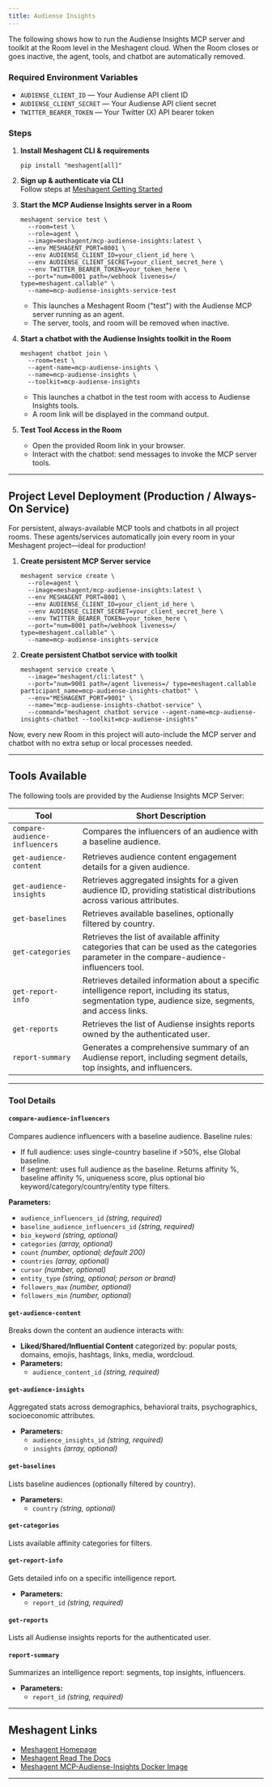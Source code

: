 ```yaml
---
title: Audiense Insights
---
```



The following shows how to run the Audiense Insights MCP server and toolkit at the Room level in the Meshagent cloud. When the Room closes or goes inactive, the agent, tools, and chatbot are automatically removed. 

### Required Environment Variables

- `AUDIENSE_CLIENT_ID` — Your Audiense API client ID
- `AUDIENSE_CLIENT_SECRET` — Your Audiense API client secret
- `TWITTER_BEARER_TOKEN` — Your Twitter (X) API bearer token

### Steps

1. **Install Meshagent CLI & requirements**
   ```
   pip install "meshagent[all]"
   ```

2. **Sign up & authenticate via CLI**  
   Follow steps at [Meshagent Getting Started](https://docs.meshagent.com/cli/getting_started)

3. **Start the MCP Audiense Insights server in a Room**
   ```
   meshagent service test \
     --room=test \
     --role=agent \
     --image=meshagent/mcp-audiense-insights:latest \
     --env MESHAGENT_PORT=8001 \
     --env AUDIENSE_CLIENT_ID=your_client_id_here \
     --env AUDIENSE_CLIENT_SECRET=your_client_secret_here \
     --env TWITTER_BEARER_TOKEN=your_token_here \
     --port="num=8001 path=/webhook liveness=/ type=meshagent.callable" \
     --name=mcp-audiense-insights-service-test
   ```
   - This launches a Meshagent Room ("test") with the Audiense MCP server running as an agent.
   - The server, tools, and room will be removed when inactive.

4. **Start a chatbot with the Audiense Insights toolkit in the Room**
   ```
   meshagent chatbot join \
     --room=test \
     --agent-name=mcp-audiense-insights \
     --name=mcp-audiense-insights \
     --toolkit=mcp-audiense-insights
   ```
   - This launches a chatbot in the test room with access to Audiense Insights tools.
   - A room link will be displayed in the command output.

5. **Test Tool Access in the Room**
   - Open the provided Room link in your browser.
   - Interact with the chatbot: send messages to invoke the MCP server tools.

---

## Project Level Deployment (Production / Always-On Service)

For persistent, always-available MCP tools and chatbots in all project rooms. These agents/services automatically join every room in your Meshagent project—ideal for production!

1. **Create persistent MCP Server service**
   ```
   meshagent service create \
     --role=agent \
     --image=meshagent/mcp-audiense-insights:latest \
     --env MESHAGENT_PORT=8001 \
     --env AUDIENSE_CLIENT_ID=your_client_id_here \
     --env AUDIENSE_CLIENT_SECRET=your_client_secret_here \
     --env TWITTER_BEARER_TOKEN=your_token_here \
     --port="num=8001 path=/webhook liveness=/ type=meshagent.callable" \
     --name=mcp-audiense-insights-service
   ```

2. **Create persistent Chatbot service with toolkit**
   ```
   meshagent service create \
     --image="meshagent/cli:latest" \
     --port="num=9001 path=/agent liveness=/ type=meshagent.callable participant_name=mcp-audiense-insights-chatbot" \
     --env="MESHAGENT_PORT=9001" \
     --name="mcp-audiense-insights-chatbot-service" \
     --command="meshagent chatbot service --agent-name=mcp-audiense-insights-chatbot --toolkit=mcp-audiense-insights"
   ```

Now, every new Room in this project will auto-include the MCP server and chatbot with no extra setup or local processes needed.

---

## Tools Available

The following tools are provided by the Audiense Insights MCP Server:

| Tool | Short Description |
|---|---|
| `compare-audience-influencers` | Compares the influencers of an audience with a baseline audience. |
| `get-audience-content` | Retrieves audience content engagement details for a given audience. |
| `get-audience-insights` | Retrieves aggregated insights for a given audience ID, providing statistical distributions across various attributes. |
| `get-baselines` | Retrieves available baselines, optionally filtered by country. |
| `get-categories` | Retrieves the list of available affinity categories that can be used as the categories parameter in the compare-audience-influencers tool. |
| `get-report-info` | Retrieves detailed information about a specific intelligence report, including its status, segmentation type, audience size, segments, and access links. |
| `get-reports` | Retrieves the list of Audiense insights reports owned by the authenticated user. |
| `report-summary` | Generates a comprehensive summary of an Audiense report, including segment details, top insights, and influencers. |

---

### Tool Details

#### **`compare-audience-influencers`**
Compares audience influencers with a baseline audience. Baseline rules:
- If full audience: uses single-country baseline if >50%, else Global baseline.
- If segment: uses full audience as the baseline.
Returns affinity %, baseline affinity %, uniqueness score, plus optional bio keyword/category/country/entity type filters.

**Parameters:**  
- `audience_influencers_id` *(string, required)*
- `baseline_audience_influencers_id` *(string, required)*
- `bio_keyword` *(string, optional)*
- `categories` *(array, optional)*
- `count` *(number, optional; default 200)*
- `countries` *(array, optional)*
- `cursor` *(number, optional)*
- `entity_type` *(string, optional; person or brand)*
- `followers_max` *(number, optional)*
- `followers_min` *(number, optional)*

#### **`get-audience-content`**
Breaks down the content an audience interacts with:
- **Liked/Shared/Influential Content** categorized by: popular posts, domains, emojis, hashtags, links, media, wordcloud.
- **Parameters:**  
    - `audience_content_id` *(string, required)*

#### **`get-audience-insights`**
Aggregated stats across demographics, behavioral traits, psychographics, socioeconomic attributes.
- **Parameters:**  
    - `audience_insights_id` *(string, required)*
    - `insights` *(array, optional)*

#### **`get-baselines`**
Lists baseline audiences (optionally filtered by country).
- **Parameters:**  
    - `country` *(string, optional)*

#### **`get-categories`**
Lists available affinity categories for filters.

#### **`get-report-info`**
Gets detailed info on a specific intelligence report.
- **Parameters:**  
    - `report_id` *(string, required)*

#### **`get-reports`**
Lists all Audiense insights reports for the authenticated user.

#### **`report-summary`**
Summarizes an intelligence report: segments, top insights, influencers.
- **Parameters:**  
    - `report_id` *(string, required)*

---

## Meshagent Links

- [Meshagent Homepage](https://www.meshagent.com/)
- [Meshagent Read The Docs](https://docs.meshagent.com)
- [Meshagent MCP-Audiense-Insights Docker Image](https://hub.docker.com/r/meshagent/mcp-audiense-insights)

---